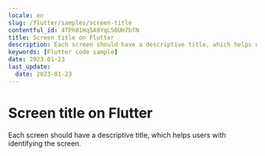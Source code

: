 ```yaml
---
locale: en
slug: /flutter/samples/screen-title
contentful_id: 4TPh81Hq5A9YqLS0UH7bfN
title: Screen title on Flutter
description: Each screen should have a descriptive title, which helps users with identifying the screen.
keywords: [Flutter code sample]
date: 2023-01-23
last_update:
  date: 2023-01-23
---
```


# Screen title on Flutter

Each screen should have a descriptive title, which helps users with identifying the screen.

<CodeSample id="screen-title" locale="en" platform="flutter"/>
